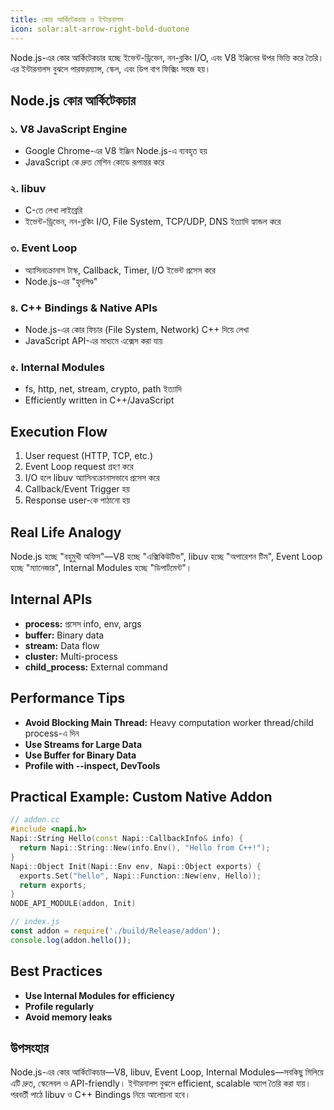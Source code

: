 ```yaml
---
title: কোর আর্কিটেকচার ও ইন্টারনালস
icon: solar:alt-arrow-right-bold-duotone
---
```


Node.js-এর কোর আর্কিটেকচার হচ্ছে ইভেন্ট-ড্রিভেন, নন-ব্লকিং I/O, এবং V8 ইঞ্জিনের উপর ভিত্তি করে তৈরি। এর ইন্টারনালস বুঝলে পারফরম্যান্স, স্কেল, এবং ডিপ বাগ ফিক্সিং সহজ হয়।

## Node.js কোর আর্কিটেকচার

### ১. V8 JavaScript Engine
- Google Chrome-এর V8 ইঞ্জিন Node.js-এ ব্যবহৃত হয়
- JavaScript কে দ্রুত মেশিন কোডে রূপান্তর করে

### ২. libuv
- C-তে লেখা লাইব্রেরি
- ইভেন্ট-ড্রিভেন, নন-ব্লকিং I/O, File System, TCP/UDP, DNS ইত্যাদি হ্যান্ডল করে

### ৩. Event Loop
- অ্যাসিনক্রোনাস টাস্ক, Callback, Timer, I/O ইভেন্ট প্রসেস করে
- Node.js-এর "হৃদপিণ্ড"

### ৪. C++ Bindings & Native APIs
- Node.js-এর কোর ফিচার (File System, Network) C++ দিয়ে লেখা
- JavaScript API-এর মাধ্যমে এক্সেস করা যায়

### ৫. Internal Modules
- fs, http, net, stream, crypto, path ইত্যাদি
- Efficiently written in C++/JavaScript

## Execution Flow

1. User request (HTTP, TCP, etc.)
2. Event Loop request গ্রহণ করে
3. I/O হলে libuv অ্যাসিনক্রোনাসভাবে প্রসেস করে
4. Callback/Event Trigger হয়
5. Response user-কে পাঠানো হয়

## Real Life Analogy

Node.js হচ্ছে "বহুমুখী অফিস"—V8 হচ্ছে "এক্সিকিউটিভ", libuv হচ্ছে "অপারেশন টিম", Event Loop হচ্ছে "ম্যানেজার", Internal Modules হচ্ছে "ডিপার্টমেন্ট"।

## Internal APIs

- **process:** প্রসেস info, env, args
- **buffer:** Binary data
- **stream:** Data flow
- **cluster:** Multi-process
- **child_process:** External command

## Performance Tips

- **Avoid Blocking Main Thread:** Heavy computation worker thread/child process-এ দিন
- **Use Streams for Large Data**
- **Use Buffer for Binary Data**
- **Profile with --inspect, DevTools**

## Practical Example: Custom Native Addon

```cpp
// addon.cc
#include <napi.h>
Napi::String Hello(const Napi::CallbackInfo& info) {
  return Napi::String::New(info.Env(), "Hello from C++!");
}
Napi::Object Init(Napi::Env env, Napi::Object exports) {
  exports.Set("hello", Napi::Function::New(env, Hello));
  return exports;
}
NODE_API_MODULE(addon, Init)
```

```js
// index.js
const addon = require('./build/Release/addon');
console.log(addon.hello());
```

## Best Practices

- **Use Internal Modules for efficiency**
- **Profile regularly**
- **Avoid memory leaks**

## উপসংহার

Node.js-এর কোর আর্কিটেকচার—V8, libuv, Event Loop, Internal Modules—সবকিছু মিলিয়ে এটি দ্রুত, স্কেলেবল ও API-friendly। ইন্টারনালস বুঝলে efficient, scalable অ্যাপ তৈরি করা যায়। পরবর্তী পাঠে libuv ও C++ Bindings নিয়ে আলোচনা হবে।
